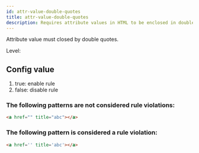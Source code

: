 ```yaml
---
id: attr-value-double-quotes
title: attr-value-double-quotes
description: Requires attribute values in HTML to be enclosed in double quotes for consistency and standards compliance.
---
```



Attribute value must closed by double quotes.

Level: <Badge text="Error" variant="danger" />

## Config value

1. true: enable rule
2. false: disable rule

### The following patterns are **not** considered rule violations:

```html
<a href="" title="abc"></a>
```

### The following pattern is considered a rule violation:

```html
<a href='' title='abc'></a>
```

